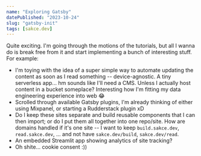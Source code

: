 ```yaml
---
name: "Exploring Gatsby"
datePublished: "2023-10-24"
slug: "gatsby-init"
tags: [sakce.dev]
---
```

Quite exciting. I'm going through the motions of the tutorials, but all I wanna
do is break free from it and start implementing a bunch of interesting stuff.
For example:
- I'm toying with the idea of a super simple way to automate updating the content as
    soon as I read something -- device-agnostic. A tiny serverless app... hm
    sounds like I'll need a CMS. Unless I actually host content in a bucket
    someplace? Interesting how I'm fitting my data engineering experience into web :joy:
- Scrolled through available Gatsby plugins, I'm already thinking of either using
    Mixpanel, or starting a Rudderstack plugin xD
- Do I keep these sites separate and build reusable components that I can then import;
    or do I put them all together into one repo/site. How are domains handled if it's
    one site -- I want to keep `build.sakce.dev`, `read.sakce.dev`, ... and not have
    `sakce.dev/build`, `sakce.dev/read`.
- An embedded Streamlit app showing analytics of site tracking?
- Oh shite... cookie consent :))
